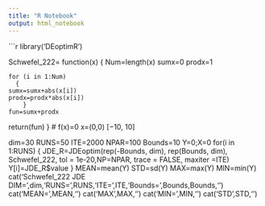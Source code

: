 ```yaml
---
title: "R Notebook"
output: html_notebook
---
```

```r
library('DEoptimR')

Schwefel_222= function(x)
  {
  Num=length(x)
  sumx=0
  prodx=1

	for (i in 1:Num)
	  {
    sumx=sumx+abs(x[i])
    prodx=prodx*abs(x[i])
		}
	fun=sumx+prodx
  return(fun)
  }
# f(x)=0 x=(0,0) [−10, 10]

dim=30
RUNS=50
ITE=2000
NPAR=100
Bounds=10
Y=0;X=0
for(i in 1:RUNS)
  {
  JDE_R=JDEoptim(rep(-Bounds, dim), rep(Bounds, dim), Schwefel_222,
         tol = 1e-20,NP=NPAR, trace = FALSE,  maxiter =ITE)
  Y[i]=JDE_R$value
  }
MEAN=mean(Y)
STD=sd(Y)
MAX=max(Y)
MIN=min(Y)
cat('Schwefel_222 JDE DIM=',dim,'RUNS=',RUNS,'ITE=',ITE,'Bounds=',Bounds,Bounds,'\n')
cat('MEAN=',MEAN,'\n')
cat('MAX',MAX,'\n')
cat('MIN=',MIN,'\n')
cat('STD',STD,'\n')
